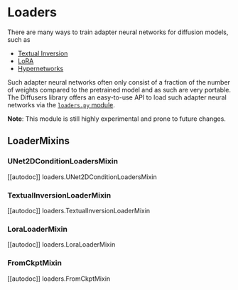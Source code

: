 <!--Copyright 2023 The HuggingFace Team. All rights reserved.

Licensed under the Apache License, Version 2.0 (the "License"); you may not use this file except in compliance with
the License. You may obtain a copy of the License at

http://www.apache.org/licenses/LICENSE-2.0

Unless required by applicable law or agreed to in writing, software distributed under the License is distributed on
an "AS IS" BASIS, WITHOUT WARRANTIES OR CONDITIONS OF ANY KIND, either express or implied. See the License for the
specific language governing permissions and limitations under the License.
-->

# Loaders

There are many ways to train adapter neural networks for diffusion models, such as 
- [Textual Inversion](./training/text_inversion.mdx)
- [LoRA](https://github.com/cloneofsimo/lora)
- [Hypernetworks](https://arxiv.org/abs/1609.09106)

Such adapter neural networks often only consist of a fraction of the number of weights compared 
to the pretrained model and as such are very portable. The Diffusers library offers an easy-to-use
API to load such adapter neural networks via the [`loaders.py` module](https://github.com/huggingface/diffusers/blob/main/src/diffusers/loaders.py). 

**Note**: This module is still highly experimental and prone to future changes.

## LoaderMixins

### UNet2DConditionLoadersMixin

[[autodoc]] loaders.UNet2DConditionLoadersMixin

### TextualInversionLoaderMixin

[[autodoc]] loaders.TextualInversionLoaderMixin

### LoraLoaderMixin

[[autodoc]] loaders.LoraLoaderMixin

### FromCkptMixin

[[autodoc]] loaders.FromCkptMixin
